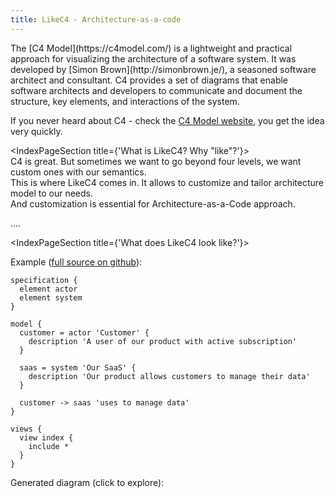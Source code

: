 ```yaml
---
title: LikeC4 - Architecture-as-a-code
---
```



<Hero/>
<GetStartedButton/>
<HeroVideo/>

<IndexPageSection title="What is C4 Model?">  
The [C4 Model](https://c4model.com/) is a lightweight and practical approach for visualizing the architecture of a software system.  
It was developed by [Simon Brown](http://simonbrown.je/), a seasoned software architect and consultant.  
C4 provides a set of diagrams that enable software architects and developers to communicate and document the structure, key elements, and interactions of the system.

If you never heard about C4 - check the [C4 Model website](https://c4model.com/), you get the idea very quickly.

</IndexPageSection>


<IndexPageSection title={'What is LikeC4? Why "like"?'}>    
  C4 is great. But sometimes we want to go beyond four levels, we want custom ones with our semantics.  
  This is where LikeC4 comes in. It allows to customize and tailor architecture model to our needs.  
  And customization is essential for Architecture-as-a-Code approach.

  ....

</IndexPageSection>

<IndexPageSection title={'What does LikeC4 look like?'}>   

  Example ([full source on github](https://github.com/likec4/likec4/blob/develop/docs/likec4/index-page/index-page.c4)):

  ```likec4
  specification {
    element actor
    element system
  }

  model {
    customer = actor 'Customer' {
      description 'A user of our product with active subscription'
    }

    saas = system 'Our SaaS' {
      description 'Our product allows customers to manage their data'
    }

    customer -> saas 'uses to manage data'
  }

  views {
    view index {
      include *
    }
  }
  ```  

  Generated diagram (click to explore):   

  <IndexPageDiagram/>

</IndexPageSection>
